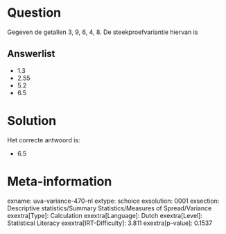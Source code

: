 Question
========

Gegeven de getallen 3, 9, 6, 4, 8. De steekproefvariantie hiervan is

Answerlist
----------

* 1.3
* 2.55
* 5.2
* 6.5

Solution
========

Het correcte antwoord is: 

* 6.5

Meta-information
================
exname: uva-variance-470-nl
extype: schoice
exsolution: 0001
exsection: Descriptive statistics/Summary Statistics/Measures of Spread/Variance
exextra[Type]: Calculation
exextra[Language]: Dutch
exextra[Level]: Statistical Literacy
exextra[IRT-Difficulty]: 3.811
exextra[p-value]: 0.1537
